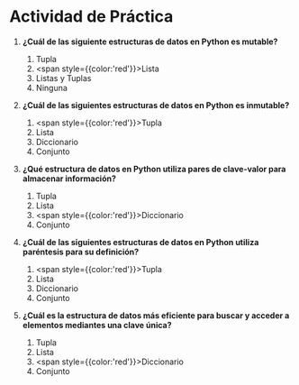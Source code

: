 # Actividad de Práctica 

1. **¿Cuál de las siguiente estructuras de datos en Python es mutable?**
    1. Tupla
    2. <span style={{color:'red'}}>Lista</span>
    3. Listas y Tuplas
    4. Ninguna

2. **¿Cuál de las siguientes estructuras de datos en Python es inmutable?**
    1. <span style={{color:'red'}}>Tupla</span>
    2. Lista
    3. Diccionario
    4. Conjunto

3. **¿Qué estructura de datos en Python utiliza pares de clave-valor para almacenar información?**
    1. Tupla
    2. Lista
    3. <span style={{color:'red'}}>Diccionario</span>
    4. Conjunto

4. **¿Cuál de las siguientes estructuras de datos en Python utiliza paréntesis para su definición?**
    1. <span style={{color:'red'}}>Tupla</span>
    2. Lista
    3. Diccionario
    4. Conjunto

5. **¿Cuál es la estructura de datos más eficiente para buscar y acceder a elementos mediantes una clave única?**
    1. Tupla
    2. Lista
    3. <span style={{color:'red'}}>Diccionario</span>
    4. Conjunto
